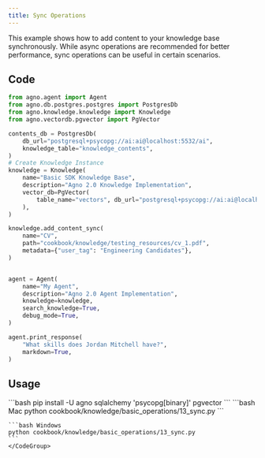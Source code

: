 ```yaml
---
title: Sync Operations
---
```


This example shows how to add content to your knowledge base synchronously. While async operations are recommended for better performance, sync operations can be useful in certain scenarios.

## Code

```python 13_sync.py
from agno.agent import Agent
from agno.db.postgres.postgres import PostgresDb
from agno.knowledge.knowledge import Knowledge
from agno.vectordb.pgvector import PgVector

contents_db = PostgresDb(
    db_url="postgresql+psycopg://ai:ai@localhost:5532/ai",
    knowledge_table="knowledge_contents",
)
# Create Knowledge Instance
knowledge = Knowledge(
    name="Basic SDK Knowledge Base",
    description="Agno 2.0 Knowledge Implementation",
    vector_db=PgVector(
        table_name="vectors", db_url="postgresql+psycopg://ai:ai@localhost:5532/ai"
    ),
)

knowledge.add_content_sync(
    name="CV",
    path="cookbook/knowledge/testing_resources/cv_1.pdf",
    metadata={"user_tag": "Engineering Candidates"},
)


agent = Agent(
    name="My Agent",
    description="Agno 2.0 Agent Implementation",
    knowledge=knowledge,
    search_knowledge=True,
    debug_mode=True,
)

agent.print_response(
    "What skills does Jordan Mitchell have?",
    markdown=True,
)
```

## Usage

<Steps>
  <Step title="Install libraries">
    ```bash
    pip install -U agno sqlalchemy 'psycopg[binary]' pgvector
    ```
  </Step>

  <Snippet file="run-pgvector-step.mdx" />


  <Step title="Run the example">
    <CodeGroup>
    ```bash Mac
    python cookbook/knowledge/basic_operations/13_sync.py
    ```

    ```bash Windows
    python cookbook/knowledge/basic_operations/13_sync.py
    ```
    </CodeGroup>
  </Step>
</Steps>
